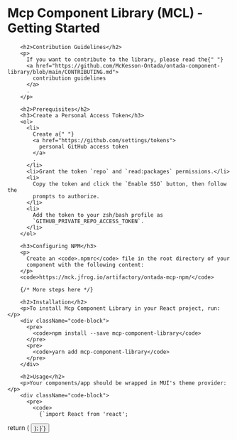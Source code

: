 
<Meta title="Introduction" />

<div className="getting-started-container">
        <h1>Mcp Component Library (MCL) - Getting Started</h1>

        <h2>Contribution Guidelines</h2>
        <p>
          If you want to contribute to the library, please read the{" "}
          <a href="https://github.com/McKesson-Ontada/ontada-component-library/blob/main/CONTRIBUTING.md">
            contribution guidelines
          </a>
          .
        </p>

        <h2>Prerequisites</h2>
        <h3>Create a Personal Access Token</h3>
        <ol>
          <li>
            Create a{" "}
            <a href="https://github.com/settings/tokens">
              personal GitHub access token
            </a>
            .
          </li>
          <li>Grant the token `repo` and `read:packages` permissions.</li>
          <li>
            Copy the token and click the `Enable SSO` button, then follow the
            prompts to authorize.
          </li>
          <li>
            Add the token to your zsh/bash profile as
            `GITHUB_PRIVATE_REPO_ACCESS_TOKEN`.
          </li>
        </ol>

        <h3>Configuring NPM</h3>
        <p>
          Create an <code>.npmrc</code> file in the root directory of your
          component with the following content:
        </p>
        <code>https://mck.jfrog.io/artifactory/ontada-mcp-npm/</code>

        {/* More steps here */}

        <h2>Installation</h2>
        <p>To install Mcp Component Library in your React project, run:</p>
        <div className="code-block">
          <pre>
            <code>npm install --save mcp-component-library</code>
          </pre>
          <pre>
            <code>yarn add mcp-component-library</code>
          </pre>
        </div>

        <h2>Usage</h2>
        <p>Your components/app should be wrapped in MUI's theme provider:</p>
        <div className="code-block">
          <pre>
            <code>
              {`import React from 'react';


  return (
    <ThemeProvider theme={theme}>
      <Button />
    </ThemeProvider>
  );
}`}
            </code>
          </pre>
        </div>
      </div>
<style>
  {`/* Container styling */
        .getting-started-container {
            font-family: Arial, sans-serif;
            margin: 20px;
            padding: 20px;
            background-color: #f5f5f5;
            border: 1px solid #ccc;
            box-shadow: 0 2px 4px rgba(0, 0, 0, 0.1);
        }

        /* Header styles */
        h1 {
            color: #333;
            font-size: 28px;
            margin-bottom: 20px;
        }

        /* Section headings */
        h2 {
            color: #555;
            font-size: 24px;
            margin-top: 20px;
        }

        /* Links */
        a {
            color: #0077b6;
            text-decoration: none;
        }

        a:hover {
            text-decoration: underline;
        }

        /* Code block */
        .code-block {
            background-color: #f9f9f9;
            border: 1px solid #ccc;
            padding: 10px;
            margin-top: 10px;
        }

        code {
            font-family: Consolas, monospace;
            font-size: 14px;
            color: #333;
        }

        /* List styles */
        ol, ul {
            margin: 10px 0;
            padding-left: 20px;
        }

        li {
            margin-bottom: 10px;
        }`}

</style>
